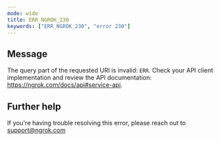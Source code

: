 ```yaml
---
mode: wide
title: ERR_NGROK_230
keywords: ["ERR_NGROK_230", "error 230"]
---
```


## Message

The query part of the requested URI is invalid: `ERR`. Check your API client implementation and review the API documentation: https://ngrok.com/docs/api#service-api.

## Further help

If you're having trouble resolving this error, please reach out to [support@ngrok.com](mailto:support@ngrok.com?subject=Help%20with%20ERR_NGROK_230)
